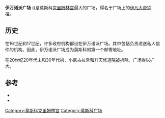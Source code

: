 {{Infobox street
| name                    = 伊万诺沃广场
| native_name             = Ивановская площадь
| native_name_lang        = ru
| alternate_name          = 
| namesake                = 
| type                    = 
| marker_image            = 
| image                   = Клумбы_на_месте_Вознесенского_и_Чудова_монастырей.jpg
| image_size              = 350
| caption                 = 伊万诺沃广场
{{Infobox mapframe|tyep=shape|zoom=15|frame-width=280}}
| other_name              = 
| former_names            = 
| postal_code             = 
| width                   = 
| area                    = 
| location                = {{俄羅斯}}[[莫斯科|莫斯科]]
| client                  = 
| maint                   = 
| coordinates             = {{coord|55.7516|N|37.6188|E|display=inline,title}}
| direction_a             = 
| terminus_a              = 
| direction_b             = 
| terminus_b              = 
| junction                = 
| designer                = 
| commissioning_date      = 
| construction_start_date = 
| completion_date         = 
| inauguration_date       = <!-- {{Start date|df=y|YYYY|MM|DD}} -->
| demolition_date         = 
| north                   = 
| south                   = 
| west                    = 
| east                    = 
| website                 = <!-- {{URL|example.com}} --> 
}}
'''伊万诺沃广场''' ({{lang-ru|Ивановская площадь}})是莫斯科[[克里姆林宫|克里姆林宫]]最大的广场，得名于广场上的[[伊凡大帝钟楼|伊凡大帝钟楼]]。

==历史==
在16世纪和17世纪，许多政府机构都设在伊万诺沃广场。其中包括负责递送私人信件的机构。因此，伊万诺沃广场成为莫斯科的第一个邮寄地址。 

在20世纪20年代末和30年代初，小尼古拉宫和升天修道院被拆除，广场得以扩大。 

== 参考 ==
* {{cite web |url=http://www.moscow.info/kremlin/squares/ivanovskaya-square.aspx |title=About Ivanovskaya Square |accessdate=2007-12-07 |publisher=Moscow.Info |archive-url=https://web.archive.org/web/20080122104707/http://www.moscow.info/kremlin/squares/ivanovskaya-square.aspx |archive-date=2008-01-22 |dead-url=yes }}
* {{cite web |url=http://www.kremlin.ru/eng/articles/Squares01.shtml |title=About Ivanovskaya Square |accessdate=2007-12-07 |publisher= |deadurl=yes |archiveurl=https://web.archive.org/web/20071130181609/http://www.kremlin.ru/eng/articles/Squares01.shtml |archivedate=2007-11-30 }}

{{克里姆林宫}}
{{Authority control}}
[[Category:莫斯科克里姆林宫|Category:莫斯科克里姆林宫]]
[[Category:莫斯科广场|Category:莫斯科广场]]